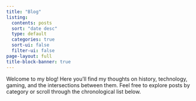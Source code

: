 ```yaml
---
title: "Blog"
listing:
  contents: posts
  sort: "date desc"
  type: default
  categories: true
  sort-ui: false
  filter-ui: false
page-layout: full
title-block-banner: true
---
```


Welcome to my blog! Here you'll find my thoughts on history, technology, gaming, and the intersections between them. Feel free to explore posts by category or scroll through the chronological list below.
